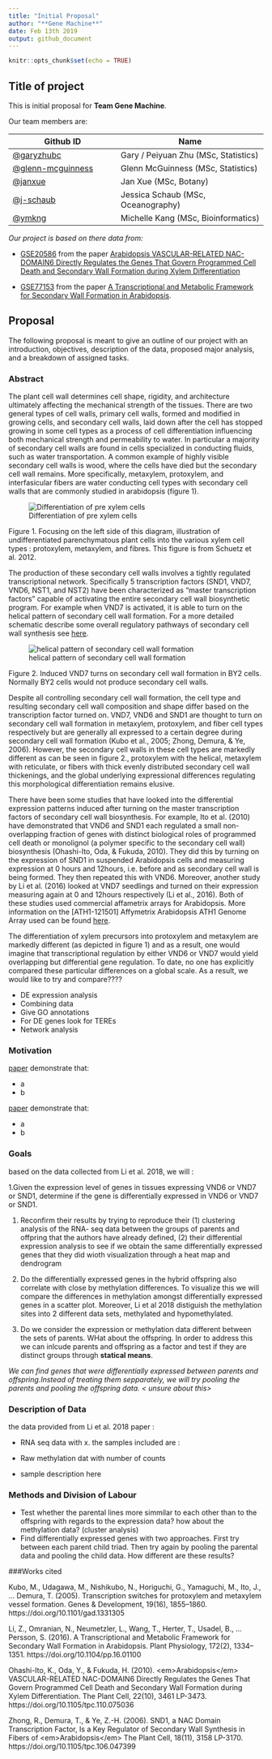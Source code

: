 ```yaml
---
title: "Initial Proposal"
author: "**Gene Machine**"
date: Feb 13th 2019
output: github_document
---
```


```r
knitr::opts_chunk$set(echo = TRUE)
```

## Title of project

This is initial proposal for **Team Gene Machine**.

Our team members are: 

Github ID |  Name
---------|------------
[@garyzhubc](https://github.com/garyzhubc) | Gary / Peiyuan Zhu (MSc, Statistics)
[@glenn-mcguinness](https://github.com/glenn-mcguinness) | Glenn McGuinness (MSc, Statistics)
[@janxue](https://github.com/janxue) | Jan Xue (MSc, Botany)
[@j-schaub](https://github.com/j-schaub) | Jessica Schaub (MSc, Oceanography)
[@ymkng](https://github.com/ymkng) | Michelle Kang (MSc, Bioinformatics)


*Our project is based on there data from:*

- [GSE20586](https://bit.ly/2UEOxqj) from the paper [Arabidopsis VASCULAR-RELATED NAC-DOMAIN6 Directly Regulates the Genes That Govern Programmed Cell Death and Secondary Wall Formation during Xylem Differentiation](https://bit.ly/2WJtnJI) 

- [GSE77153](https://bit.ly/2t3Egbv) from the paper [A Transcriptional and Metabolic Framework for Secondary Wall Formation in Arabidopsis](https://bit.ly/2Txs0vk).


## Proposal

The following proposal is meant to give an outline of our project with an introduction, objectives, description of the data, proposed major analysis, and a breakdown of assigned tasks.

### Abstract

The plant cell wall determines cell shape, rigidity, and architecture ultimately affecting the mechanical strength of the tissues. There are two general types of cell walls, primary cell walls, formed and modified in growing cells, and secondary cell walls, laid down after the cell has stopped growing in some cell types as a process of cell differentiation influencing both mechanical strength and permeability to water. In particular a majority of secondary cell walls are found in cells specialized in conducting fluids, such as water transportation. A common example of highly visible secondary cell walls is wood, where the cells have died but the secondary cell wall remains. More specifically, metaxylem, protoxylem, and interfasicular fibers are water conducting cell types with secondary cell walls that are commonly studied in arabidopsis (figure 1). 

![Differentiation of pre xylem cells]( https://bit.ly/2Bo7QNr)

Figure 1. Focusing on the left side of this diagram, illustration of undifferentiated parenchymatous plant cells into the various xylem cell types : protoxylem, metaxylem, and fibres. This figure is from Schuetz et al. 2012. 

The production of these secondary cell walls involves a tightly regulated transcriptional network. Specifically 5 transcription factors (SND1, VND7, VND6, NST1, and NST2) have been characterized as "master transcription factors" capable of activating the entire secondary cell wall biosynthetic program. For example when VND7 is activated, it is able to turn on the helical pattern of secondary cell wall formation. For a more detailed schematic describe some overall regulatory pathways of secondary cell wall synthesis see [here](https://bit.ly/2RDoEFt).

![helical pattern of secondary cell wall formation](https://bit.ly/2GbXSTv)

Figure 2. Induced VND7 turns on secondary cell wall formation in BY2 cells. Normally BY2 cells would not produce secondary cell walls. 

Despite all controlling secondary cell wall formation, the cell type and resulting secondary cell wall composition and shape differ based on the transcription factor turned on. VND7, VND6 and SND1 are thought to turn on secondary cell wall formation in metaxylem, protoxylem, and fiber cell types respectively but are generally all expressed to a certain degree during secondary cell wall formation (Kubo et al., 2005; Zhong, Demura, & Ye, 2006). However, the secondary cell walls in these cell types are markedly different as can be seen in figure 2., protoxylem with the helical, metaxylem with reticulate, or fibers with thick evenly distributed secondary cell wall thickenings, and the global underlying expressional differences regulating this morphological differentiation remains elusive.

There have been some studies that have looked into the differential expression patterns induced after turning on the master transcription factors of secondary cell wall biosynthesis. For example, Ito et al. (2010) have demonstrated that VND6 and SND1 each regulated a small non-overlapping fraction of genes with distinct biological roles of programmed cell death or monolignol (a polymer specific to the secondary cell wall) biosynthesis (Ohashi-Ito, Oda, & Fukuda, 2010). They did this by turning on the expression of SND1 in suspended Arabidopsis cells and measuring expression at 0 hours and 12hours, i.e. before and as secondary cell wall is being formed. They then repeated this with VND6. Moreover, another study by Li et al. (2016) looked at VND7 seedlings and turned on their expression measuring again at 0 and 12hours respectively (Li et al., 2016). Both of these studies used commercial affametrix arrays for Arabidopsis. More information on the [ATH1-121501] Affymetrix Arabidopsis ATH1 Genome Array used can be found [here](https://bit.ly/2MN380j).


The differentiation of xylem precursors into protoxylem and metaxylem are markedly different (as depicted in figure 1) and as a result, one would imagine that transcriptional regulation by either VND6 or VND7 would yield overlapping but differential gene regulation. To date, no one has explicitly compared these particular differences on a global scale. As a result, we would like to try and compare????


-	DE expression analysis
-	Combining data
-	Give GO annotations
-	For DE genes look for TEREs
-	Network analysis


### Motivation 

[paper](link) demonstrate that:

- a
- b


[paper](link) demonstrate that:

- a
- b


### Goals

based on the data collected from Li et al. 2018, we will :

1.Given the expression level of genes in tissues expressing VND6 or VND7 or SND1, determine if the gene is differentially expressed in VND6 or VND7 or SND1.

1. Reconfirm their results by trying to reproduce their (1) clustering analysis of the RNA- seq data between the groups of parents and offpring that the authors have already defined, (2) their differential expression analysis to see if we obtain the same differentially expressed genes that they did wioth visualization through a heat map and dendrogram

2. Do the differentially expressed genes in the hybrid offspring also correlate with close by methylation differences. To visualize this we will compare the differences in methylation amongst differentially expressed genes in a scatter plot. Moreover, Li et al 2018 distiguish the methylation sites into 2 different data sets, methylated and hypomethylated.

3. Do we consider the expression or methylation data different between the sets of parents. WHat about the offspring. In order to address this we can inlcude parents and offspring as a factor and test if they are distinct groups through **statical means**. 

*We can find genes that were differentially expressed between parents and offspring.Instead of treating them sepparately, we will try pooling the parents and pooling the offspring data. < unsure about this>*


### Description of Data

the data provided from Li et al. 2018 paper :

- RNA seq data with x. the samples included are :


- Raw methylation dat with number of counts
- sample description here



### Methods and Division of Labour

- Test whether the parental lines more simmilar to each other than to the offspring with regards to the expression data? how about the methylation data? (cluster analysis)
- Find differentially expressed genes with two approaches. First try between each parent child triad. Then try again by pooling the parental data and pooling the child data. How different are these results?






###Works cited

Kubo, M., Udagawa, M., Nishikubo, N., Horiguchi, G., Yamaguchi, M., Ito, J., … Demura, T. (2005). Transcription switches for protoxylem and metaxylem vessel formation. Genes & Development, 19(16), 1855–1860. https://doi.org/10.1101/gad.1331305


Li, Z., Omranian, N., Neumetzler, L., Wang, T., Herter, T., Usadel, B., … Persson, S. (2016). A Transcriptional and Metabolic Framework for Secondary Wall Formation in Arabidopsis. Plant Physiology, 172(2), 1334–1351. https://doi.org/10.1104/pp.16.01100


Ohashi-Ito, K., Oda, Y., & Fukuda, H. (2010). &lt;em&gt;Arabidopsis&lt;/em&gt; VASCULAR-RELATED NAC-DOMAIN6 Directly Regulates the Genes That Govern Programmed Cell Death and Secondary Wall Formation during Xylem Differentiation. The Plant Cell, 22(10), 3461 LP-3473. https://doi.org/10.1105/tpc.110.075036


Zhong, R., Demura, T., & Ye, Z.-H. (2006). SND1, a NAC Domain Transcription Factor, Is a Key Regulator of Secondary Wall Synthesis in Fibers of &lt;em&gt;Arabidopsis&lt;/em&gt; The Plant Cell, 18(11), 3158 LP-3170. https://doi.org/10.1105/tpc.106.047399
